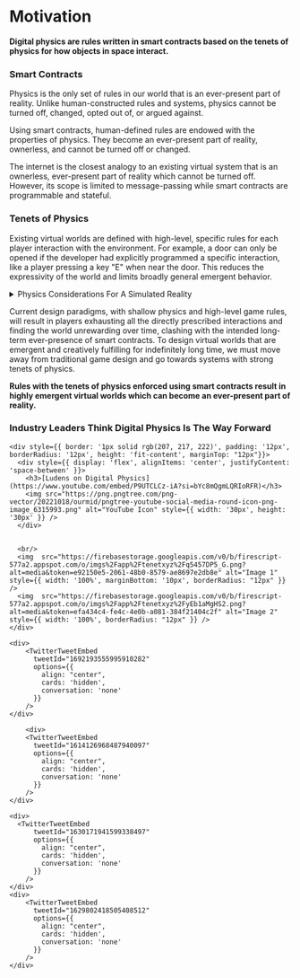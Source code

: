 # Motivation

**Digital physics are rules written in smart contracts based on the tenets of physics for how objects in space interact.**

### Smart Contracts

Physics is the only set of rules in our world that is an ever-present part of reality. Unlike human-constructed rules and systems, physics cannot be turned off, changed, opted out of, or argued against.

Using smart contracts, human-defined rules are endowed with the properties of physics. They become an ever-present part of reality, ownerless, and cannot be turned off or changed.

The internet is the closest analogy to an existing virtual system that is an ownerless, ever-present part of reality which cannot be turned off. However, its scope is limited to message-passing while smart contracts are programmable and stateful.

### Tenets of Physics

Existing virtual worlds are defined with high-level, specific rules for each player interaction with the environment. For example, a door can only be opened if the developer had explicitly programmed a specific interaction, like a player pressing a key "E" when near the door. This reduces the expressivity of the world and limits broadly general emergent behavior.

<details>
  <summary>Physics Considerations For A Simulated Reality</summary>
  <br/>
  <p>*Qualitative difference between a physics in which a car moves because the model’s location in space is directly updated by the game engine, versus one in which it moves because the wheels impart a force on the road, versus one in which chemical reactions propagate force down a cam shaft to a transmission which in turn imparts force onto the axle, then the wheel, then the material of the road surface, and the car is propelled forward via second law reaction. We can see the gain in expressiveness as the level of the “physics” is moved down.*</p>
  <br/>
  <p>- [Max Hodak](https://maxhodak.com/nonfiction/2019/12/07/simulation)</p>
</details>


Current design paradigms, with shallow physics and high-level game rules, will result in players exhausting all the directly prescribed interactions and finding the world unrewarding over time, clashing with the intended long-term ever-presence of smart contracts. To design virtual worlds that are emergent and creatively fulfilling for indefinitely long time, we must move away from traditional game design and go towards systems with strong tenets of physics.


**Rules with the tenets of physics enforced using smart contracts result in highly emergent virtual worlds which can become an ever-present part of reality.**

### Industry Leaders Think Digital Physics Is The Way Forward


<style>
{`
  .css-1dbjc4n.r-1ny4l3l {
      display: none;
  }
`}
</style>

<div style={{ display: 'grid', gridTemplateColumns: '1fr 1fr', gap: '20px', paddingTop: '12px' }}>
    <div>
        <TwitterTweetEmbed 
          tweetId="1537334093918130176" 
          options={{
            align: "center",
            cards: 'hidden',
            conversation: 'none',
          }}
        />
    </div>

    <div style={{ border: '1px solid rgb(207, 217, 222)', padding: '12px', borderRadius: '12px', height: 'fit-content', marginTop: "12px"}}>
      <div style={{ display: 'flex', alignItems: 'center', justifyContent: 'space-between' }}>
        <h3>[Ludens on Digital Physics](https://www.youtube.com/embed/P9UTCLCz-iA?si=bYc8mQgmLQRIoRFR)</h3>
        <img src="https://png.pngtree.com/png-vector/20221018/ourmid/pngtree-youtube-social-media-round-icon-png-image_6315993.png" alt="YouTube Icon" style={{ width: '30px', height: '30px' }} />
      </div>

      
      <br/>
      <img  src="https://firebasestorage.googleapis.com/v0/b/firescript-577a2.appspot.com/o/imgs%2Fapp%2Ftenetxyz%2Fq5457DP5_G.png?alt=media&token=e92150e5-2061-48b0-8579-ae8697e2db8e" alt="Image 1" style={{ width: '100%', marginBottom: '10px', borderRadius: "12px" }} />
      <img  src="https://firebasestorage.googleapis.com/v0/b/firescript-577a2.appspot.com/o/imgs%2Fapp%2Ftenetxyz%2FyEb1aMgHS2.png?alt=media&token=efa434c4-fe4c-4e0b-a081-384f21404c2f" alt="Image 2" style={{ width: '100%', borderRadius: "12px" }} />
    </div>

    <div>
        <TwitterTweetEmbed
          tweetId="1692193555995910282"
          options={{
            align: "center",
            cards: 'hidden',
            conversation: 'none'
          }}
        />
    </div>

        <div>
        <TwitterTweetEmbed 
          tweetId="1614126968487940097" 
          options={{
            align: "center",
            cards: 'hidden',
            conversation: 'none'
          }}
        />
    </div>

    <div>
      <TwitterTweetEmbed
          tweetId="1630171941599338497"
          options={{
            align: "center",
            cards: 'hidden',
            conversation: 'none'
          }}
        />
    </div>
    <div>
        <TwitterTweetEmbed
          tweetId="1629802418505408512"
          options={{
            align: "center",
            cards: 'hidden',
            conversation: 'none'
          }}
        />
    </div>
</div>
